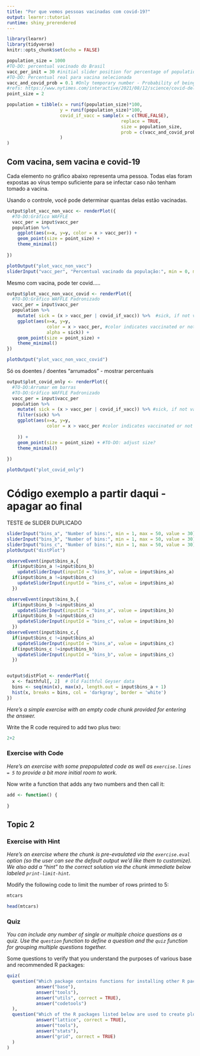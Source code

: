 ```yaml
---
title: "Por que vemos pessoas vacinadas com covid-19?"
output: learnr::tutorial
runtime: shiny_prerendered
---
```


<!-- A fazer: marcados com TO-DO -->

```r
library(learnr)
library(tidyverse)
knitr::opts_chunk$set(echo = FALSE)
```
```r
population_size = 1000
#TO-DO: percentual vacinado do Brasil
vacc_per_init = 30 #initial slider position for percentage of population vaccinated
#TO-DO: Percentual real para vacina selecionada
vacc_and_covid_prob = 0.1 #Only temporary number - Probability of being vaccinated and still get covid if exposed enough to get covid unvaccinated.  
#refs: https://www.nytimes.com/interactive/2021/08/12/science/covid-delta-breakthrough.html?smtyp=cur&smid=tw-nytimes
point_size = 2
```

```r
population = tibble(x = runif(population_size)*100, 
                    y = runif(population_size)*100,
                    covid_if_vacc = sample(x = c(TRUE,FALSE),
                                           replace = TRUE,
                                           size = population_size,
                                           prob = c(vacc_and_covid_prob,1-vacc_and_covid_prob)
                    )
)
```



## Com vacina, sem vacina e covid-19

Cada elemento no gráfico abaixo representa uma pessoa. Todas elas foram expostas ao vírus tempo suficiente para se infectar caso não tenham tomado a vacina.

Usando o controle, você pode determinar quantas delas estão vacinadas.


```r
output$plot_vacc_non_vacc <- renderPlot({
  #TO-DO:Gráfico WAFFLE
  vacc_per = input$vacc_per
  population %>%
    ggplot(aes(x=x, y=y, color = x > vacc_per)) +
    geom_point(size = point_size) +
    theme_minimal()
  
})
```
```r
plotOutput("plot_vacc_non_vacc")
sliderInput("vacc_per", "Percentual vacinado da população:", min = 0, max = 100, value = vacc_per_init)
```


<!-- #TO-DO:Texto explicando que mesmo com vacina pode covid -->
Mesmo com vacina, pode ter covid..... 

```r
output$plot_vacc_non_vacc_covid <- renderPlot({
  #TO-DO:Gráfico WAFFLE Padronizado
  vacc_per = input$vacc_per
  population %>%
    mutate( sick = (x > vacc_per | covid_if_vacc)) %>%  #sick, if not vacc or if vacc but still in prob.
    ggplot(aes(x=x, y=y, 
               color = x > vacc_per, #color indicates vaccinated or not - change
               alpha = sick)) +
    geom_point(size = point_size) +
    theme_minimal()
})
```
```r
plotOutput("plot_vacc_non_vacc_covid")
```


<!-- #TO-DO:Texto Introdução gráfico só com os doentes -->
Só os doentes / doentes "arrumados" - mostrar percentuais


```r
output$plot_covid_only <- renderPlot({
  #TO-DO:Arrumar em barras
  #TO-DO:Gráfico WAFFLE Padronizado
  vacc_per = input$vacc_per
  population %>%
    mutate( sick = (x > vacc_per | covid_if_vacc)) %>% #sick, if not vacc or if vacc but still in prob.
    filter(sick) %>%
    ggplot(aes(x=x, y=y, 
               color = x > vacc_per #color indicates vaccinated or not - change
                
    )) +
    geom_point(size = point_size) + #TO-DO: adjust size? 
    theme_minimal()
  
})
```
```r
plotOutput("plot_covid_only")
```


# Código exemplo a partir daqui - apagar ao final


TESTE de SLIDER DUPLICADO

```r
sliderInput("bins_a", "Number of bins:", min = 1, max = 50, value = 30)
sliderInput("bins_b", "Number of bins:", min = 1, max = 50, value = 30)
sliderInput("bins_c", "Number of bins:", min = 1, max = 50, value = 30)
plotOutput("distPlot")
```

```r

observeEvent(input$bins_a,{
  if(input$bins_a !=input$bins_b)
    updateSliderInput(inputId = "bins_b", value = input$bins_a)
  if(input$bins_a !=input$bins_c)
    updateSliderInput(inputId = "bins_c", value = input$bins_a)
  })

observeEvent(input$bins_b,{
  if(input$bins_b !=input$bins_a)
    updateSliderInput(inputId = "bins_a", value = input$bins_b)
  if(input$bins_b !=input$bins_c)
    updateSliderInput(inputId = "bins_c", value = input$bins_b)
  })
observeEvent(input$bins_c,{
  if(input$bins_c !=input$bins_a)
    updateSliderInput(inputId = "bins_a", value = input$bins_c)
  if(input$bins_c !=input$bins_b)
    updateSliderInput(inputId = "bins_b", value = input$bins_c)
  })


output$distPlot <- renderPlot({
  x <- faithful[, 2]  # Old Faithful Geyser data
  bins <- seq(min(x), max(x), length.out = input$bins_a + 1)
  hist(x, breaks = bins, col = 'darkgray', border = 'white')
})
```

*Here's a simple exercise with an empty code chunk provided for entering the answer.*

Write the R code required to add two plus two:

```r
2+2
```

### Exercise with Code

*Here's an exercise with some prepopulated code as well as `exercise.lines = 5` to provide a bit more initial room to work.*

Now write a function that adds any two numbers and then call it:

```r
add <- function() {
  
}
```

## Topic 2

### Exercise with Hint

*Here's an exercise where the chunk is pre-evaulated via the `exercise.eval` option (so the user can see the default output we'd like them to customize). We also add a "hint" to the correct solution via the chunk immediate below labeled `print-limit-hint`.*

Modify the following code to limit the number of rows printed to 5:

```r
mtcars
```

```r
head(mtcars)
```

### Quiz

*You can include any number of single or multiple choice questions as a quiz. Use the `question` function to define a question and the `quiz` function for grouping multiple questions together.*

Some questions to verify that you understand the purposes of various base and recommended R packages:

```r
quiz(
  question("Which package contains functions for installing other R packages?",
           answer("base"),
           answer("tools"),
           answer("utils", correct = TRUE),
           answer("codetools")
  ),
  question("Which of the R packages listed below are used to create plots?",
           answer("lattice", correct = TRUE),
           answer("tools"),
           answer("stats"),
           answer("grid", correct = TRUE)
  )
)
```

